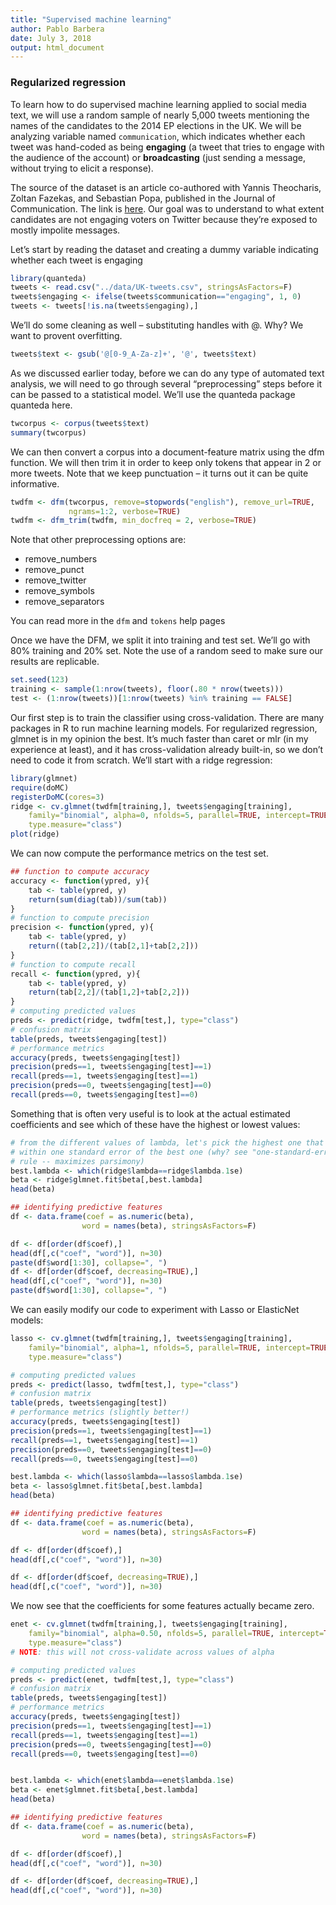 ```yaml
---
title: "Supervised machine learning"
author: Pablo Barbera
date: July 3, 2018
output: html_document
---
```


### Regularized regression

To learn how to do supervised machine learning applied to social media text, we will use a random sample of nearly 5,000 tweets mentioning the names of the candidates to the 2014 EP elections in the UK. We will be analyzing variable named `communication`, which indicates whether each tweet was hand-coded as being __engaging__ (a tweet that tries to engage with the audience of the account) or __broadcasting__ (just sending a message, without trying to elicit a response).

The source of the dataset is an article co-authored with Yannis Theocharis, Zoltan Fazekas, and Sebastian Popa, published in the Journal of Communication. The link is [here](http://onlinelibrary.wiley.com/doi/10.1111/jcom.12259/abstract). Our goal was to understand to what extent candidates are not engaging voters on Twitter because they're exposed to mostly impolite messages.

Let's start by reading the dataset and creating a dummy variable indicating whether each tweet is engaging

```r
library(quanteda)
tweets <- read.csv("../data/UK-tweets.csv", stringsAsFactors=F)
tweets$engaging <- ifelse(tweets$communication=="engaging", 1, 0)
tweets <- tweets[!is.na(tweets$engaging),]
```

We'll do some cleaning as well -- substituting handles with @. Why? We want to provent overfitting.

```r
tweets$text <- gsub('@[0-9_A-Za-z]+', '@', tweets$text)
```

As we discussed earlier today, before we can do any type of automated text analysis, we will need to go through several "preprocessing" steps before it can be passed to a statistical model. We'll use the quanteda package quanteda here.

```r
twcorpus <- corpus(tweets$text)
summary(twcorpus)
```

We can then convert a corpus into a document-feature matrix using the dfm function. We will then trim it in order to keep only tokens that appear in 2 or more tweets. Note that we keep punctuation -- it turns out it can be quite informative.


```r
twdfm <- dfm(twcorpus, remove=stopwords("english"), remove_url=TRUE, 
             ngrams=1:2, verbose=TRUE)
twdfm <- dfm_trim(twdfm, min_docfreq = 2, verbose=TRUE)
```

Note that other preprocessing options are:

- remove_numbers
- remove_punct
- remove_twitter
- remove_symbols
- remove_separators

You can read more in the `dfm` and `tokens` help pages

Once we have the DFM, we split it into training and test set. We'll go with 80% training and 20% set. Note the use of a random seed to make sure our results are replicable.

```r
set.seed(123)
training <- sample(1:nrow(tweets), floor(.80 * nrow(tweets)))
test <- (1:nrow(tweets))[1:nrow(tweets) %in% training == FALSE]
```

Our first step is to train the classifier using cross-validation. There are many packages in R to run machine learning models. For regularized regression, glmnet is in my opinion the best. It's much faster than caret or mlr (in my experience at least), and it has cross-validation already built-in, so we don't need to code it from scratch. We'll start with a ridge regression:

```r
library(glmnet)
require(doMC)
registerDoMC(cores=3)
ridge <- cv.glmnet(twdfm[training,], tweets$engaging[training], 
	family="binomial", alpha=0, nfolds=5, parallel=TRUE, intercept=TRUE,
	type.measure="class")
plot(ridge)
```

We can now compute the performance metrics on the test set.
```r
## function to compute accuracy
accuracy <- function(ypred, y){
	tab <- table(ypred, y)
	return(sum(diag(tab))/sum(tab))
}
# function to compute precision
precision <- function(ypred, y){
	tab <- table(ypred, y)
	return((tab[2,2])/(tab[2,1]+tab[2,2]))
}
# function to compute recall
recall <- function(ypred, y){
	tab <- table(ypred, y)
	return(tab[2,2]/(tab[1,2]+tab[2,2]))
}
# computing predicted values
preds <- predict(ridge, twdfm[test,], type="class")
# confusion matrix
table(preds, tweets$engaging[test])
# performance metrics
accuracy(preds, tweets$engaging[test])
precision(preds==1, tweets$engaging[test]==1)
recall(preds==1, tweets$engaging[test]==1)
precision(preds==0, tweets$engaging[test]==0)
recall(preds==0, tweets$engaging[test]==0)
```

Something that is often very useful is to look at the actual estimated coefficients and see which of these have the highest or lowest values:

```r
# from the different values of lambda, let's pick the highest one that is
# within one standard error of the best one (why? see "one-standard-error"
# rule -- maximizes parsimony)
best.lambda <- which(ridge$lambda==ridge$lambda.1se)
beta <- ridge$glmnet.fit$beta[,best.lambda]
head(beta)

## identifying predictive features
df <- data.frame(coef = as.numeric(beta),
				word = names(beta), stringsAsFactors=F)

df <- df[order(df$coef),]
head(df[,c("coef", "word")], n=30)
paste(df$word[1:30], collapse=", ")
df <- df[order(df$coef, decreasing=TRUE),]
head(df[,c("coef", "word")], n=30)
paste(df$word[1:30], collapse=", ")
```

We can easily modify our code to experiment with Lasso or ElasticNet models:

```r
lasso <- cv.glmnet(twdfm[training,], tweets$engaging[training], 
	family="binomial", alpha=1, nfolds=5, parallel=TRUE, intercept=TRUE,
	type.measure="class")

```

```r
# computing predicted values
preds <- predict(lasso, twdfm[test,], type="class")
# confusion matrix
table(preds, tweets$engaging[test])
# performance metrics (slightly better!)
accuracy(preds, tweets$engaging[test])
precision(preds==1, tweets$engaging[test]==1)
recall(preds==1, tweets$engaging[test]==1)
precision(preds==0, tweets$engaging[test]==0)
recall(preds==0, tweets$engaging[test]==0)

```

```r
best.lambda <- which(lasso$lambda==lasso$lambda.1se)
beta <- lasso$glmnet.fit$beta[,best.lambda]
head(beta)

## identifying predictive features
df <- data.frame(coef = as.numeric(beta),
				word = names(beta), stringsAsFactors=F)

df <- df[order(df$coef),]
head(df[,c("coef", "word")], n=30)

df <- df[order(df$coef, decreasing=TRUE),]
head(df[,c("coef", "word")], n=30)
```

We now see that the coefficients for some features actually became zero.

```r
enet <- cv.glmnet(twdfm[training,], tweets$engaging[training], 
	family="binomial", alpha=0.50, nfolds=5, parallel=TRUE, intercept=TRUE,
	type.measure="class")
# NOTE: this will not cross-validate across values of alpha

# computing predicted values
preds <- predict(enet, twdfm[test,], type="class")
# confusion matrix
table(preds, tweets$engaging[test])
# performance metrics
accuracy(preds, tweets$engaging[test])
precision(preds==1, tweets$engaging[test]==1)
recall(preds==1, tweets$engaging[test]==1)
precision(preds==0, tweets$engaging[test]==0)
recall(preds==0, tweets$engaging[test]==0)


best.lambda <- which(enet$lambda==enet$lambda.1se)
beta <- enet$glmnet.fit$beta[,best.lambda]
head(beta)

## identifying predictive features
df <- data.frame(coef = as.numeric(beta),
				word = names(beta), stringsAsFactors=F)

df <- df[order(df$coef),]
head(df[,c("coef", "word")], n=30)

df <- df[order(df$coef, decreasing=TRUE),]
head(df[,c("coef", "word")], n=30)

```

